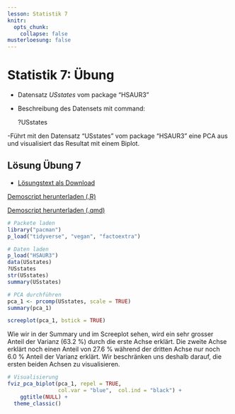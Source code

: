 ```yaml
---
lesson: Statistik 7
knitr:
  opts_chunk: 
    collapse: false
musterloesung: false
---
```



# Statistik 7: Übung

-   Datensatz *USstates* vom package "HSAUR3"

-   Beschreibung des Datensets mit command:

    ?USstates

-Führt mit den Datensatz "USstates" vom package "HSAUR3" eine PCA aus und visualisiert das Resultat mit einem Biplot.

::: {.content-hidden unless-meta="musterloesung"}
::: callout-note
## Lösung Übung 7

-   [Lösungstext als Download](Statistik_Loesungstext_7.pdf)

[Demoscript herunterladen (.R)](../purl/Statistik7_Uebung.R){.dld}

[Demoscript herunterladen (.qmd)](../purl/Statistik7_Uebung.qmd){.dld}

```r
# Packete laden
library("pacman")
p_load("tidyverse", "vegan", "factoextra")
```

```r
# Daten laden
p_load("HSAUR3")
data(USstates)
?USstates
str(USstates)
summary(USstates)
```

```r
# PCA durchführen
pca_1 <- prcomp(USstates, scale = TRUE)
summary(pca_1)

screeplot(pca_1, bstick = TRUE)
```

Wie wir in der Summary und im Screeplot sehen, wird ein sehr grosser Anteil der Varianz (63.2 %) durch die erste Achse erklärt. Die zweite Achse erklärt noch einen Anteil von 27.6 % während der dritten Achse nur noch 6.0 % Anteil der Varianz erklärt. Wir beschränken uns deshalb darauf, die ersten beiden Achsen zu visualisieren.

```r
# Visualisierung
fviz_pca_biplot(pca_1, repel = TRUE, 
                col.var = "blue",  col.ind = "black") +
    ggtitle(NULL) +
  theme_classic()
```
:::
:::

